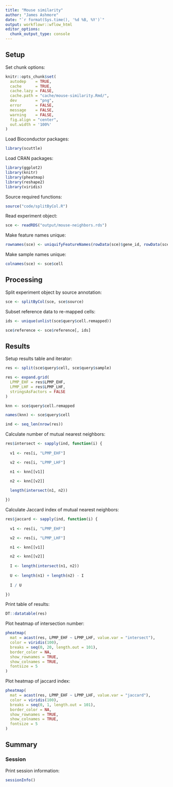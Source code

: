 ```yaml
---
title: "Mouse similarity"
author: "James Ashmore"
date: "`r format(Sys.time(), '%d %B, %Y')`"
output: workflowr::wflow_html
editor_options:
  chunk_output_type: console
---
```


## Setup

Set chunk options:

```r
knitr::opts_chunk$set(
  autodep    = TRUE,
  cache      = TRUE,
  cache.lazy = FALSE,
  cache.path = "cache/mouse-similarity.Rmd/",
  dev        = "png",
  error      = FALSE,
  message    = FALSE,
  warning    = FALSE,
  fig.align = "center",
  out.width = '100%'
)
```

Load Bioconductor packages:

```r
library(scuttle)
```

Load CRAN packages:

```r
library(ggplot2)
library(knitr)
library(pheatmap)
library(reshape2)
library(viridis)
```

Source required functions:

```r
source("code/splitByCol.R")
```

Read experiment object:

```r
sce <- readRDS("output/mouse-neighbors.rds")
```

Make feature names unique:

```r
rownames(sce) <- uniquifyFeatureNames(rowData(sce)$gene_id, rowData(sce)$gene_name)
```

Make sample names unique:

```r
colnames(sce) <- sce$cell
```

## Processing

Split experiment object by source annotation:

```r
sce <- splitByCol(sce, sce$source)
```

Subset reference data to re-mapped cells:

```r
ids <- unique(unlist(sce$query$cell.remapped))

sce$reference <- sce$reference[, ids]
```

## Results

Setup results table and iterator:

```r
res <- split(sce$query$cell, sce$query$sample)

res <- expand.grid(
  LPMP_EHF = res$LPMP_EHF,
  LPMP_LHF = res$LPMP_LHF,
  stringsAsFactors = FALSE
)

knn <- sce$query$cell.remapped

names(knn) <- sce$query$cell

ind <- seq_len(nrow(res))
```

Calculate number of mutual nearest neighbors:

```r
res$intersect <- sapply(ind, function(i) {
  
  v1 <- res[i, "LPMP_EHF"]

  v2 <- res[i, "LPMP_LHF"]

  n1 <- knn[[v1]]

  n2 <- knn[[v2]]
  
  length(intersect(n1, n2))

})
```

Calculate Jaccard index of mutual nearest neighbors:

```r
res$jaccard <- sapply(ind, function(i) {
  
  v1 <- res[i, "LPMP_EHF"]

  v2 <- res[i, "LPMP_LHF"]

  n1 <- knn[[v1]]

  n2 <- knn[[v2]]
  
  I <- length(intersect(n1, n2))
  
  U <- length(n1) + length(n2) - I
  
  I / U

})
```

Print table of results:

```r
DT::datatable(res)
```

Plot heatmap of intersection number:

```r
pheatmap(
  mat = acast(res, LPMP_EHF ~ LPMP_LHF, value.var = "intersect"),
  color = viridis(100),
  breaks = seq(0, 20, length.out = 101),
  border_color = NA,
  show_rownames = TRUE,
  show_colnames = TRUE,
  fontsize = 5
)
```

Plot heatmap of jaccard index:

```r
pheatmap(
  mat = acast(res, LPMP_EHF ~ LPMP_LHF, value.var = "jaccard"),
  color = viridis(100),
  breaks = seq(0, 1, length.out = 101),
  border_color = NA,
  show_rownames = TRUE,
  show_colnames = TRUE,
  fontsize = 5
)
```

## Summary

### Session

Print session information:

```r
sessionInfo()
```
